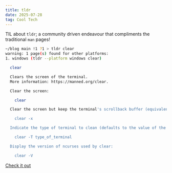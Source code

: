 ```yaml
---
title: tldr
date: 2025-07-28
tag: Cool Tech
---
```


TIL about `tldr`; a community driven endeavour that compliments the traditional `man` pages! 

```bash
~/blog main !1 ?1 > tldr clear                                                                                                                                                          11:35:28
warning: 1 page(s) found for other platforms:
1. windows (tldr --platform windows clear)

  clear

  Clears the screen of the terminal.
  More information: https://manned.org/clear.

  Clear the screen:

    clear

  Clear the screen but keep the terminal's scrollback buffer (equivalent to pressing <Ctrl l> in Bash):

    clear -x

  Indicate the type of terminal to clean (defaults to the value of the environment variable TERM):

    clear -T type_of_terminal

  Display the version of ncurses used by clear:

    clear -V

```

[Check it out](https://github.com/tldr-pages/tldr)
